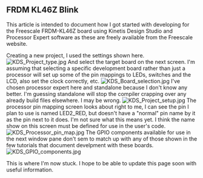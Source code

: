 == FRDM KL46Z Blink ==

This article is intended to document how I got started with developing for the Freescale FRDM-KL46Z board using Kinetis Design Studio and Processor Expert software as these are freely available from the Freescale website. 

Creating a new project, I used the settings shown here.
[[File:KDS_Project_type.jpg]]
And select the target board on the next screen. I'm assuming that selecting a specific development board rather than just a processor will set up some of the pin mappings to LEDs, switches and the LCD, also set the clock correctly, etc. 
[[File:KDS_Board_selection.jpg]]
I've chosen processor expert here and standalone because I don't know any better. I'm guessing standalone will stop the compiler crapping over any already build files elsewhere. I may be wrong.
[[File:KDS_Project_setup.jpg]]
The processor pin mapping screen looks about right to me, I can see the pin I plan to use is named LED2_RED, but doesn't have a "normal" pin name by it as the pin next to it does. I'm not sure what this means yet. I think the name show on this screen must be defined for use in the user's code.
[[File:KDS_Processor_pin_map.jpg]]
The GPIO components available for use in the next window pane don't sem to match up with any of those shown in the few tutorials that document develpment with these boards.
[[File:KDS_GPIO_components.jpg]]

This is where I'm now stuck. I hope to be able to update this page soon with useful information.